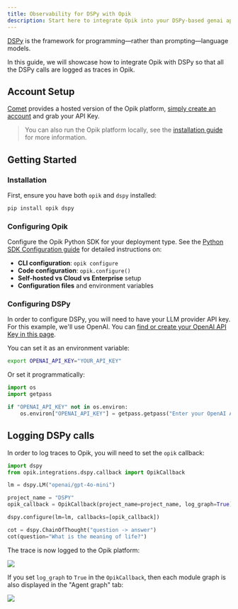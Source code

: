 ```yaml
---
title: Observability for DSPy with Opik
description: Start here to integrate Opik into your DSPy-based genai application for end-to-end LLM observability, unit testing, and optimization.
---
```


[DSPy](https://dspy.ai/) is the framework for programming—rather than prompting—language models.

In this guide, we will showcase how to integrate Opik with DSPy so that all the DSPy calls are logged as traces in Opik.

## Account Setup

[Comet](https://www.comet.com/site?from=llm&utm_source=opik&utm_medium=colab&utm_content=dspy&utm_campaign=opik) provides a hosted version of the Opik platform, [simply create an account](https://www.comet.com/signup?from=llm&utm_source=opik&utm_medium=colab&utm_content=dspy&utm_campaign=opik) and grab your API Key.

> You can also run the Opik platform locally, see the [installation guide](https://www.comet.com/docs/opik/self-host/overview/?from=llm&utm_source=opik&utm_medium=colab&utm_content=dspy&utm_campaign=opik) for more information.

## Getting Started

### Installation

First, ensure you have both `opik` and `dspy` installed:

```bash
pip install opik dspy
```

### Configuring Opik

Configure the Opik Python SDK for your deployment type. See the [Python SDK Configuration guide](/tracing/sdk_configuration) for detailed instructions on:

- **CLI configuration**: `opik configure`
- **Code configuration**: `opik.configure()`
- **Self-hosted vs Cloud vs Enterprise** setup
- **Configuration files** and environment variables

### Configuring DSPy

In order to configure DSPy, you will need to have your LLM provider API key. For this example, we'll use OpenAI. You can [find or create your OpenAI API Key in this page](https://platform.openai.com/settings/organization/api-keys).

You can set it as an environment variable:

```bash
export OPENAI_API_KEY="YOUR_API_KEY"
```

Or set it programmatically:

```python
import os
import getpass

if "OPENAI_API_KEY" not in os.environ:
    os.environ["OPENAI_API_KEY"] = getpass.getpass("Enter your OpenAI API key: ")
```

## Logging DSPy calls

In order to log traces to Opik, you will need to set the `opik` callback:

```python
import dspy
from opik.integrations.dspy.callback import OpikCallback

lm = dspy.LM("openai/gpt-4o-mini")

project_name = "DSPY"
opik_callback = OpikCallback(project_name=project_name, log_graph=True)

dspy.configure(lm=lm, callbacks=[opik_callback])

cot = dspy.ChainOfThought("question -> answer")
cot(question="What is the meaning of life?")
```

The trace is now logged to the Opik platform:

<Frame>
  <img src="/img/cookbook/dspy_trace_cookbook.png" />
</Frame>

If you set `log_graph` to `True` in the `OpikCallback`, then each module graph is also displayed in the "Agent graph" tab:

<Frame>
  <img src="/img/cookbook/dspy_trace_cookbook_with_agent_graph.png" />
</Frame>
